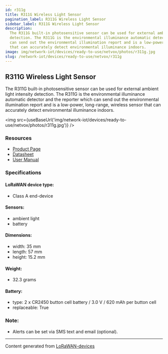 ```yaml
---
id: r311g
title: R311G Wireless Light Sensor
pagination_label: R311G Wireless Light Sensor
sidebar_label: R311G Wireless Light Sensor
description:
  The R311G built-in photosensitive sensor can be used for external ambient light intensity
  detection. The R311G is the environmental illuminance automatic detector and the reporter which
  can send out the environmental illumination report and is a low-power, long-range, wireless sensor
  that can accurately detect environmental illuminance indoors.
image: img/network-iot/devices/ready-to-use/netvox/photos/r311g.jpg
slug: /network-iot/devices/ready-to-use/netvox/r311g
---
```



## R311G Wireless Light Sensor

The R311G built-in photosensitive sensor can be used for external ambient light intensity detection.
The R311G is the environmental illuminance automatic detector and the reporter which can send out
the environmental illumination report and is a low-power, long-range, wireless sensor that can
accurately detect environmental illuminance indoors.

<img src={useBaseUrl('img/network-iot/devices/ready-to-use/netvox/photos/r311g.jpg')} />

### Resources

- [Product Page](http://www.netvox.com.tw/product.asp?pro=R311G)
- [Datasheet](http://www.netvox.com.tw/um/R311G/R311Gdatasheet.pdf)
- [User Manual](http://www.netvox.com.tw/um/R311G/R311GUsermanual.pdf)

### Specifications

#### LoRaWAN device type:

- Class A end-device

#### Sensors:

- ambient light
- battery

#### Dimensions:

- width: 35 mm
- length: 57 mm
- height: 15.2 mm

#### Weight:

- 32.3 grams

#### Battery:

- type: 2 x CR2450 button cell battery / 3.0 V / 620 mAh per button cell
- replaceable: True

### Note:

- Alerts can be set via SMS text and email (optional).

---

Content generated from [LoRaWAN-devices](https://github.com/TheThingsNetwork/lorawan-devices)
